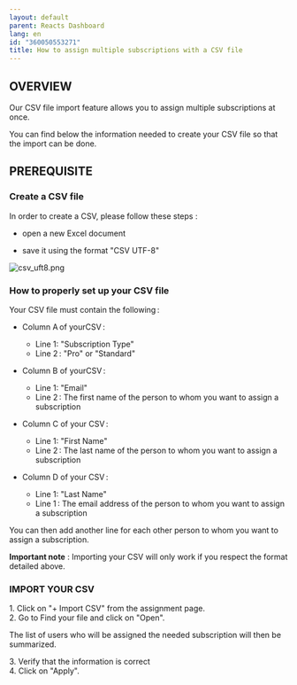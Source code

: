```yaml
---
layout: default
parent: Reacts Dashboard
lang: en
id: "360050553271"
title: How to assign multiple subscriptions with a CSV file
---
```

OVERVIEW
--------

Our CSV file import feature allows you to assign multiple subscriptions at once.

You can find below the information needed to create your CSV file so that the import can be done.

PREREQUISITE
-------------

### Create a CSV file

In order to create a CSV, please follow these steps :

- open a new Excel document

- save it using the format "CSV UTF-8"

![csv_uft8.png](@assets/attachments/csv_uft8.png)

### How to properly set up your CSV file

Your CSV file must contain the following :

*   Column A of yourCSV :  
    *   Line 1: "Subscription Type"
    *   Line 2 : "Pro" or "Standard"

*   Column B of yourCSV :
    *   Line 1: "Email"
    *   Line 2 : The first name of the person to whom you want to assign a subscription

*   Column C of your CSV :
    *   Line 1: "First Name"
    *   Line 2 : The last name of the person to whom you want to assign a subscription

*   Column D of your CSV :
    *   Line 1: "Last Name"
    *   Line 1 : The email address of the person to whom you want to assign a subscription

You can then add another line for each other person to whom you want to assign a subscription.

**Important note** : Importing your CSV will only work if you respect the format detailed above.

### IMPORT YOUR CSV

1\. Click on "+ Import CSV" from the assignment page.  
2\. Go to Find your file and click on "Open".

The list of users who will be assigned the needed subscription will then be summarized.

3\. Verify that the information is correct  
4\. Click on "Apply".


